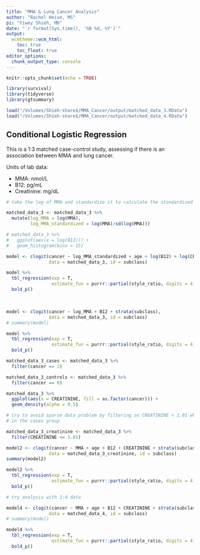 ```yaml
---
title: "MMA & Lung Cancer Analysis"
author: "Rachel Heise, MS"
pi: "Yiwey Shieh, MD"
date: "`r format(Sys.time(), '%B %d, %Y')`"
output: 
  wcmtheme::wcm_html: 
    toc: true
    toc_float: true
editor_options: 
  chunk_output_type: console
---
```


```r
knitr::opts_chunk$set(echo = TRUE)

library(survival)
library(tidyverse)
library(gtsummary)

load("/Volumes/Shieh-share$/MMA_Cancer/output/matched_data_3.RData")
load("/Volumes/Shieh-share$/MMA_Cancer/output/matched_data_4.RData")

```

## Conditional Logistic Regression

This is a 1:3 matched case-control study, assessing if there is an association between MMA and lung cancer. 

Units of lab data:

  - MMA: nmol/L
  - B12: pg/mL
  - Creatinine: mg/dL

```r
# take the log of MMA and standardize it to calculate the standardized OR

matched_data_3 <- matched_data_3 %>% 
  mutate(log_MMA = log(MMA),
         log_MMA_standardized = log(MMA)/sd(log(MMA)))

# matched_data_3 %>% 
#   ggplot(aes(x = log(B12))) +
#   geom_histogram(bins = 15)

model <- clogit(cancer ~ log_MMA_standardized + age + log(B12) + log(CREATININE) + strata(subclass),
                data = matched_data_3, id = subclass)

model %>% 
  tbl_regression(exp = T,
                 estimate_fun = purrr::partial(style_ratio, digits = 4)) %>%
  bold_p()
```

<br>

```r
model <- clogit(cancer ~ log_MMA + B12 + strata(subclass),
                data = matched_data_3, id = subclass)
# summary(model)

model %>% 
  tbl_regression(exp = T,
                 estimate_fun = purrr::partial(style_ratio, digits = 4)) %>%
  bold_p()
```

```r
matched_data_3_cases <- matched_data_3 %>% 
  filter(cancer == 1)

matched_data_3_controls <- matched_data_3 %>% 
  filter(cancer == 0)

matched_data_3 %>% 
  ggplot(aes(x = CREATININE, fill = as.factor(cancer))) +
  geom_density(alpha = 0.5)

# try to avoid sparse data problem by filtering on CREATININE < 1.01 which is the max value of CREATININE
# in the cases group

matched_data_3_creatinine <- matched_data_3 %>% 
  filter(CREATININE <= 1.01)

model2 <- clogit(cancer ~ MMA + age + B12 + CREATININE + strata(subclass),
                data = matched_data_3_creatinine, id = subclass)
summary(model2)

model2 %>% 
  tbl_regression(exp = T,
                 estimate_fun = purrr::partial(style_ratio, digits = 4)) %>%
  bold_p()

```

```r
# try analysis with 1:4 data

model4 <- clogit(cancer ~ MMA + age + B12 + CREATININE + strata(subclass),
                data = matched_data_4, id = subclass)
# summary(model)

model4 %>% 
  tbl_regression(exp = T,
                 estimate_fun = purrr::partial(style_ratio, digits = 4)) %>%
  bold_p()
```




